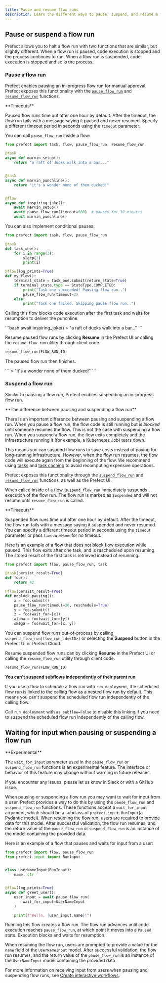 ```yaml
---
title: Pause and resume flow runs
description: Learn the different ways to pause, suspend, and resume a flow run.
---
```


## Pause or suspend a flow run

Prefect allows you to halt a flow run with two functions that are similar, but slightly different.
When a flow run is paused, code execution is stopped and the process continues to run.
When a flow run is suspended, code execution is stopped and so is the process.

### Pause a flow run

Prefect enables pausing an in-progress flow run for manual approval.
Prefect exposes this functionality with the [`pause_flow_run`](https://prefect-python-sdk-docs.netlify.app/prefect/engine/#prefect.engine.pause_flow_run) 
and [`resume_flow_run`](https://prefect-python-sdk-docs.netlify.app/prefect/engine/#prefect.engine.resume_flow_run) functions.

<Note>
**Timeouts**

Paused flow runs time out after one hour by default.
After the timeout, the flow run fails with a message saying it paused and never resumed.
Specify a different timeout period in seconds using the `timeout` parameter.
</Note>

You can call `pause_flow_run` inside a flow:

```python
from prefect import task, flow, pause_flow_run, resume_flow_run

@task
async def marvin_setup():
    return "a raft of ducks walk into a bar..."


@task
async def marvin_punchline():
    return "it's a wonder none of them ducked!"


@flow
async def inspiring_joke():
    await marvin_setup()
    await pause_flow_run(timeout=600)  # pauses for 10 minutes
    await marvin_punchline()
```

You can also implement conditional pauses:

```python
from prefect import task, flow, pause_flow_run

@task
def task_one():
    for i in range(3):
        sleep(1)
        print(i)

@flow(log_prints=True)
def my_flow():
    terminal_state = task_one.submit(return_state=True)
    if terminal_state.type == StateType.COMPLETED:
        print("Task one succeeded! Pausing flow run..")
        pause_flow_run(timeout=2) 
    else:
        print("Task one failed. Skipping pause flow run..")
```

Calling this flow blocks code execution after the first task and waits for resumption to deliver the punchline.

<div class="terminal">
```bash
await inspiring_joke()
> "a raft of ducks walk into a bar..."
```
</div>

Resume paused flow runs by clicking **Resume** in the Prefect UI or 
calling the `resume_flow_run` utility through client code.

```python
resume_flow_run(FLOW_RUN_ID)
```

The paused flow run then finishes.

<div class="terminal">
```
> "it's a wonder none of them ducked!"
```
</div>

### Suspend a flow run

Similar to pausing a flow run, Prefect enables suspending an in-progress flow run.

<Note>
**The difference between pausing and suspending a flow run**

There is an important difference between pausing and suspending a flow run.
When you pause a flow run, the flow code is still running but is _blocked_ until someone resumes the flow.
This is not the case with suspending a flow run.
When you suspend a flow run, the flow exits completely and the infrastructure running it (for example, a Kubernetes Job) tears down.
</Note>

This means you can suspend flow runs to save costs instead of paying for long-running infrastructure. 
However, when the flow run resumes, the flow code will execute again from the beginning of the flow. 
We recommend using [tasks](/3.0rc/develop/write-tasks/) and [task caching](/3.0rc/develop/task-caching) to avoid recomputing expensive operations.

Prefect exposes this functionality through the [`suspend_flow_run`](https://prefect-python-sdk-docs.netlify.app/prefect/engine/#prefect.engine.suspend_flow_run) and 
[`resume_flow_run`](https://prefect-python-sdk-docs.netlify.app/prefect/engine/#prefect.engine.resume_flow_run) functions, as well as the Prefect UI.

When called inside of a flow, `suspend_flow_run` immediately suspends execution of the flow run.
The flow run is marked as `Suspended` and will not resume until `resume_flow_run` is called.

<Note>
**Timeouts**

Suspended flow runs time out after one hour by default.
After the timeout, the flow run fails with a message saying it suspended and never resumed.
You can specify a different timeout period in seconds using the `timeout` parameter or pass `timeout=None` for no timeout.
</Note>

Here is an example of a flow that does not block flow execution while paused.
This flow exits after one task, and is rescheduled upon resuming.
The stored result of the first task is retrieved instead of rerunning.

```python
from prefect import flow, pause_flow_run, task

@task(persist_result=True)
def foo():
    return 42

@flow(persist_result=True)
def noblock_pausing():
    x = foo.submit()
    pause_flow_run(timeout=30, reschedule=True)
    y = foo.submit()
    z = foo(wait_for=[x])
    alpha = foo(wait_for=[y])
    omega = foo(wait_for=[x, y])
```

You can suspend flow runs out-of-process by calling `suspend_flow_run(flow_run_id=<ID>)` or 
selecting the **Suspend** button in the Prefect UI or Prefect Cloud.

Resume suspended flow runs can by clicking **Resume** in the Prefect UI or calling the `resume_flow_run` utility through client code.

```python
resume_flow_run(FLOW_RUN_ID)
```
<Note>

**You can't suspend subflows independently of their parent run**

If you use a flow to schedule a flow run with `run_deployment`, the
scheduled flow run is linked to the calling flow as a nested flow run by
default. This means you can't suspend the scheduled flow run
independently of the calling flow.

Call `run_deployment` with
`as_subflow=False` to disable this linking if you need to suspend
the scheduled flow run independently of the calling flow.
</Note>

## Waiting for input when pausing or suspending a flow run

<Warning>
**Experimental**

The `wait_for_input` parameter used in the `pause_flow_run` or `suspend_flow_run` functions is an experimental feature.
The interface or behavior of this feature may change without warning in future releases.

If you encounter any issues, please let us know in Slack or with a GitHub issue.
</Warning>

When pausing or suspending a flow run you may want to wait for input from a user.
Prefect provides a way to do this by using the `pause_flow_run` and `suspend_flow_run` functions.
These functions accept a `wait_for_input` argument, which should be a subclass of `prefect.input.RunInput`(a Pydantic model).
When resuming the flow run, users are required to provide data for this model. After successful validation, 
the flow run resumes, and the return value of the `pause_flow_run` or `suspend_flow_run` 
is an instance of the model containing the provided data.

Here is an example of a flow that pauses and waits for input from a user:

```python
from prefect import flow, pause_flow_run
from prefect.input import RunInput


class UserNameInput(RunInput):
    name: str


@flow(log_prints=True)
async def greet_user():
    user_input = await pause_flow_run(
        wait_for_input=UserNameInput
    )

    print(f"Hello, {user_input.name}!")
```

Running this flow creates a flow run. The flow run advances until code execution reaches `pause_flow_run`, 
at which point it moves into a `Paused` state.
Execution blocks and waits for resumption.

When resuming the flow run, users are prompted to provide a value for the `name` field of the `UserNameInput` model.
After successful validation, the flow run resumes, and the return value of the `pause_flow_run` 
is an instance of the `UserNameInput` model containing the provided data.

For more information on receiving input from users when pausing and suspending flow runs, 
see [Create interactive workflows](/3.0rc/develop/inputs/).
